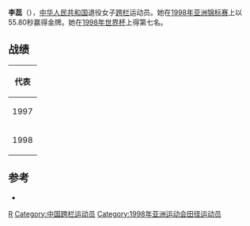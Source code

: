 {{Infobox sportsperson
| honorific_prefix          = 
| name                      = 李蕊
| honorific_suffix          = 
| image                     = 
| image_size                = 
| alt                       = 
| caption                   = 
| headercolor               = 
| textcolor                 = 
| real_name                 = 
| native_name               = 
| native_name_lang          = 
| romanizedname             = 
| english_name              = 
| birth_name                = 
| nickname                  = 
| nationality               = 
| national_team             = 
| ethnicity                 = 
| hometown                  = 
| citizenship               = 
| birth_date                = {{Birth date and age|year=1979|month=11|day=22}}
| birth_place               = 
| death_date                = 
| death_place               = 
| resting_place             = 
| resting_place_coordinates = 
| monuments                 = 
| residence                 = 
| education                 = 
| alma_mater                = 
| occupation                = 
| years_active              = 1995 - 2003
| employer                  = 
| agent                     = 
| height                    = {{height|m=1.75}}
| weight                    = {{weight|kg=58}}
| spouse                    = 
| life_partner              = 
| other_interests           = 
| website                   = 
| module                    = 
| country                   = 
| sport                     = 田徑
| position                  = 
| shoots                    = 
| catches                   = 
| disability                = 
| disability_class          = 
| weight_class              = 
| weight_class_type         = 
| rank                      = 
| event                     = 短跑
| event_type                = 
| universityteam            = 
| collegeteam               = 
| league                    = 
| league_type               = 
| club                      = 
| team                      = 
| turnedpro                 = 
| turnedpro_type            = 
| partner                   = 
| former_partner            = 
| coach                     = 
| retired                   = 
| coaching                  = 
| module2                   = 
| worlds                    = 
{{ubl
|'''1998年IAAF世界杯'''：400公尺跨欄第七名
}}
| regionals                 = 
{{ubl
|'''1996年亞洲青年田徑錦標賽'''：400公尺跨欄第一名
|'''1997年東亞運動會'''：400公尺跨欄第三名
|'''1997年亞洲青年田徑錦標賽'''：400公尺第二名
|'''1997年亞洲青年田徑錦標賽'''：400公尺跨欄第二名
|'''1998年亞洲田徑錦標賽'''：400公尺跨欄第一名
|'''1998年亞洲運動會'''：400公尺跨欄第四名
}}
| nationals                 = 
{{ubl
|'''1997年中國全國運動會女子組'''：400公尺跨欄第一名
}}
| olympics                  = 
| paralympics               = 
| commonwealth              = 
| highestranking            = 
| pb                        = 
{{ubl
|'''400公尺'''：53.54秒 （1996年）
|'''400公尺跨欄'''：54.93秒 （1997年）
}}
| medaltemplates            = 
{{MedalCountry|{{CHN-1949}}}}
{{MedalSport|女子田徑}}
{{MedalCompetition|亞洲青年田徑錦標賽}}
{{MedalGold|1996年印度新德里|400公尺跨欄}}
{{MedalSilver|1997年泰國曼谷|400公尺}}
{{MedalSilver|1997年泰國曼谷|400公尺跨欄}}
{{MedalCompetition|東亞運動會}}
{{MedalBronze|1997年韓國釜山廣域市|400公尺跨欄}}
{{MedalCompetition|亞洲田徑錦標賽}}
{{MedalGold|1998年日本福岡縣|400公尺跨欄}}
| show-medals               = 
| medaltemplates-title      = 
| module3                   = 
| updated                   = 2017年5月26日
}}
'''李蕊'''（{{bd|1979年|11月22日|catIdx=L}}），[[中华人民共和国|中华人民共和国]]退役女子[[跨栏|跨栏]]运动员。她在[[1998年亚洲田径锦标赛|1998年亚洲锦标赛]]上以55.80秒赢得金牌。她在[[1998年国际田联世界杯|1998年世界杯]]上得第七名。

== 战绩 ==
{| {{AchievementTable}}
|-
!colspan="5"|代表{{CHN}}
|-
|1997
|[[1997年东亚运动会田径比赛|东亚运动会]]
|[[韩国|韩国]][[釜山|釜山]]
|bgcolor="cc9966" | 第3名
|400米栏
|-
|1998
|[[1998年亚洲田径锦标赛|亚洲锦标赛]]
|[[日本|日本]][[福冈|福冈]]
|bgcolor="gold" | 第1名
|400米栏
|}

== 参考 ==
*{{iaaf name|id=132375}}
{{reflist}}

{{authority control}}

{{DEFAULTSORT:L}}
[[Category:李姓|R]]
[[Category:中国跨栏运动员|Category:中国跨栏运动员]]
[[Category:1998年亚洲运动会田径运动员|Category:1998年亚洲运动会田径运动员]]